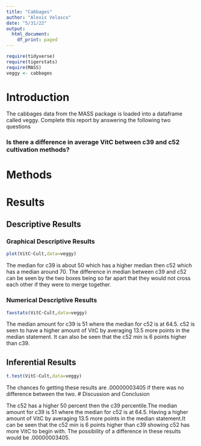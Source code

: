 ```yaml
---
title: "Cabbages"
author: "Alexis Velasco"
date: "5/31/22"
output:
  html_document:
    df_print: paged
---
```


```r
require(tidyverse)
require(tigerstats)
require(MASS)
veggy <- cabbages
```

# Introduction

<!--In this section you explain what you are trying to show.  Where did the data come from?  What is the research or other question you are trying to answer?!-->
 The cabbages data from the MASS package is loaded into a dataframe called veggy. Complete this report by answering the following two questions  
 
### Is there a difference in average VitC between c39 and c52 cultivation methods?  

# Methods

<!--Decide on your methods:  use "variable analysis" or other appropriate descriptors.  Make sure to choose at least one graphical method and at least one numerical method.!-->

# Results

<!--Divide this section into two sub-sections:  One for your descriptive  results and one for your inferential results.!-->

## Descriptive Results

### Graphical Descriptive Results

<!--Graphical results here.  Make sure to show your code.  Provide appropriate labels for axes, giving units if possible, and provide a good title for the graph, too.  Use the graphical results to describe the patterns if any that exist in the data as focused toward the research question!-->

```r
plot(VitC~Cult,data=veggy)
```

The median for c39 is about 50 which has a higher median then c52 which has a median around 70. The difference in median between c39 and c52 can be seen by the two boxes being so far apart that they would not cross each other if they were to merge together. 


### Numerical Descriptive Results

<!--Numerical results go here. Use the numerical results to describe the patterns if any that exist in the data as focused toward the research question!-->

```r
favstats(VitC~Cult,data=veggy)
```

The median amount for c39 is 51 where  the median for c52 is at 64.5. c52 is seen to have a higher amount of VitC by averaging 13.5 more points in the median statement. It can also be seen that the c52 min is 6 points higher than c39.

## Inferential Results

<!--State hypothesis clearly.  Make sure your discussion of the inferential test covers all the aspects that the test output produces, such as test statistic, p-value etc.  Make a decision about the null hypothesis, explain the assumptions on which the selected test/procedure was based, and why the chosen procedure satisfys the assumptions and is appropriate to answer the research question!-->

```r
t.test(VitC~Cult,data=veggy)
```
 The chances fo getting these results are .00000003405 if there was no difference between the two.
# Discussion and Conclusion

<!--Discussion and conclusion here.  If you found a relationship be sure to consider whether the relationship occurs because one of the variavbles causes the other, or whether they perhasps are related for some other reason.  Watch the chapter 6 videos from the GeorgeTown videos collection.!-->

The c52 has a higher 50 percent then the c39 percentile.The median amount for c39 is 51 where the median for c52 is at 64.5. Having a higher amount of VitC by averaging 13.5 more points in the median statement.It can be seen that the c52 min is 6 points higher than c39 showing c52 has more VitC to begin with. The possibility of a difference in these results would be .00000003405.
